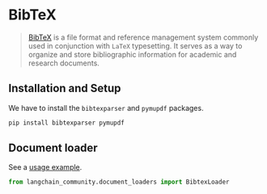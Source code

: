 # BibTeX

>[BibTeX](https://www.ctan.org/pkg/bibtex) is a file format and reference management system commonly used in conjunction with `LaTeX` typesetting. It serves as a way to organize and store bibliographic information for academic and research documents.

## Installation and Setup

We have to install the `bibtexparser` and `pymupdf` packages.

```bash
pip install bibtexparser pymupdf
```


## Document loader

See a [usage example](/docs/integrations/document_loaders/bibtex).

```python
from langchain_community.document_loaders import BibtexLoader
```
